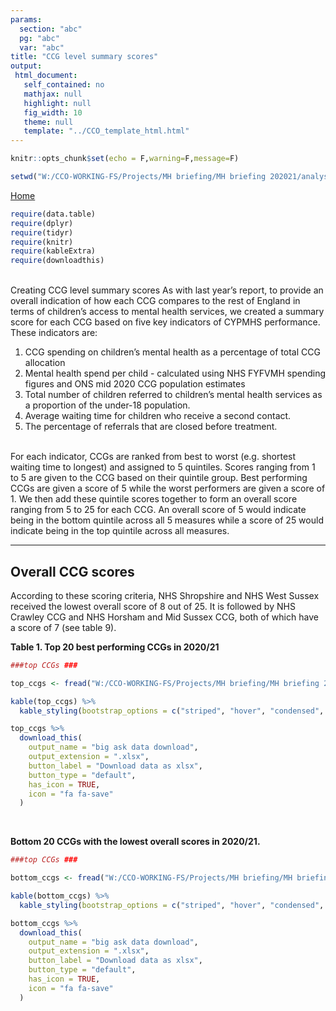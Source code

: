 ```yaml
---
params:
  section: "abc"
  pg: "abc"
  var: "abc"
title: "CCG level summary scores"
output: 
 html_document: 
   self_contained: no
   mathjax: null
   highlight: null
   fig_width: 10
   theme: null
   template: "../CCO_template_html.html"
---
```


```r

knitr::opts_chunk$set(echo = F,warning=F,message=F)

setwd("W:/CCO-WORKING-FS/Projects/MH briefing/MH briefing 202021/analysis/summary scores")

```

<link rel="stylesheet" href="W:/CCO-WORKING-FS/Projects/MH briefing/MH briefing 202021/analysis//styles.css" type="text/css" />

<a href="../../index.html">Home</a></li>

```r

require(data.table)
require(dplyr)
require(tidyr)
require(knitr)
require(kableExtra)
require(downloadthis)

```

<script src="extra_js.js"></script>

<br/>
Creating CCG level summary scores As with last year’s report, to provide an overall indication of how each CCG compares to the rest of England in terms of children’s access to mental health services, we created a summary score for each CCG based on five key indicators of CYPMHS performance. These indicators are:

1. CCG spending on children’s mental health as a percentage of total CCG allocation 
2. Mental health spend per child - calculated using NHS FYFVMH spending figures and ONS mid 2020 CCG population estimates
3. Total number of children referred to children’s mental health services as a proportion of the under-18 population.
4. Average waiting time for children who receive a second contact.
5. The percentage of referrals that are closed before treatment.

<br/>
For each indicator, CCGs are ranked from best to worst (e.g. shortest waiting time to longest) and assigned to 5 quintiles. Scores ranging from 1 to 5 are given to the CCG based on their quintile group. Best performing CCGs are given a score of 5 while the worst performers are given a score of 1. We then add these quintile scores together to form an overall score ranging from 5 to 25 for each CCG. An overall score of 5 would indicate being in the bottom quintile across all 5 measures while a score of 25 would indicate being in the top quintile across all measures.

***

## Overall CCG scores

According to these scoring criteria, NHS Shropshire and NHS West Sussex received the lowest overall score of 8 out of 25. It is followed by NHS Crawley CCG and NHS Horsham and Mid Sussex CCG, both of which have a score of 7 (see table 9).

**Table 1. Top 20 best performing CCGs in 2020/21**

```r

###top CCGs ###

top_ccgs <- fread("W:/CCO-WORKING-FS/Projects/MH briefing/MH briefing 202021/analysis/tables/t1_ccg_top20.csv")

kable(top_ccgs) %>%
  kable_styling(bootstrap_options = c("striped", "hover", "condensed", "responsive")) 

top_ccgs %>%
  download_this(
    output_name = "big ask data download",
    output_extension = ".xlsx",
    button_label = "Download data as xlsx",
    button_type = "default",
    has_icon = TRUE,
    icon = "fa fa-save"
  )

```

<br/>

**Bottom 20 CCGs with the lowest overall scores in 2020/21.**

```r

###top CCGs ###

bottom_ccgs <- fread("W:/CCO-WORKING-FS/Projects/MH briefing/MH briefing 202021/analysis/tables/t2_ccg_bottom20.csv")

kable(bottom_ccgs) %>%
  kable_styling(bootstrap_options = c("striped", "hover", "condensed", "responsive")) 

bottom_ccgs %>%
  download_this(
    output_name = "big ask data download",
    output_extension = ".xlsx",
    button_label = "Download data as xlsx",
    button_type = "default",
    has_icon = TRUE,
    icon = "fa fa-save"
  )


```
